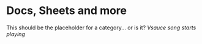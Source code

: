 # Docs, Sheets and more

This should be the placeholder for a category... or is it?
*Vsauce song starts playing*